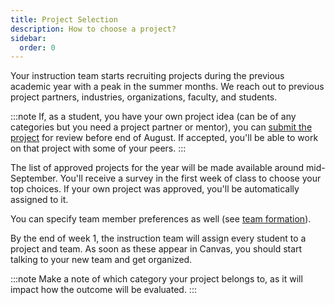 ```yaml
---
title: Project Selection
description: How to choose a project?
sidebar:
  order: 0
---
```


Your instruction team starts recruiting projects during the previous academic year with a peak in the summer months. We reach out to previous project partners, industries, organizations, faculty, and students.

:::note
If, as a student, you have your own project idea (can be of any categories but you need a project partner or mentor), you can [submit the project](https://eecs.engineering.oregonstate.edu/capstone/submission/pages/) for review before end of August. If accepted, you'll be able to work on that project with some of your peers.
:::

The list of approved projects for the year will be made available around mid-September. You'll receive a survey in the first week of class to choose your top choices. If your own project was approved, you'll be automatically assigned to it. 

You can specify team member preferences as well (see [team formation](/project-selection/teams/)).

By the end of week 1, the instruction team will assign every student to a project and team. As soon as these appear in Canvas, you should start talking to your new team and get organized.

:::note
Make a note of which category your project belongs to, as it will impact how the outcome will be evaluated.
:::
